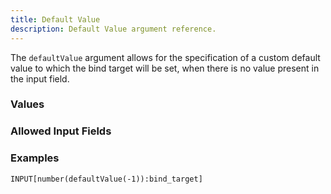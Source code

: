 ```yaml
---
title: Default Value
description: Default Value argument reference.
---
```



<InputFieldArgumentInfo type={InputFieldArgumentType.DEFAULT_VALUE}></InputFieldArgumentInfo>

The `defaultValue` argument allows for the specification of a custom default value to which the bind target will be set, when there is no value present in the input field.

### Values

<InputFieldArgumentValuesInfo type={InputFieldArgumentType.DEFAULT_VALUE}></InputFieldArgumentValuesInfo>

### Allowed Input Fields

<InputFieldArgumentAllowedInputFields type={InputFieldArgumentType.DEFAULT_VALUE}></InputFieldArgumentAllowedInputFields>

### Examples

```meta-bind
INPUT[number(defaultValue(-1)):bind_target]
```
